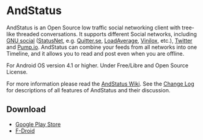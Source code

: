 = AndStatus =

AndStatus is an Open Source low traffic social networking client with tree-like threaded conversations.
It supports different Social networks, including
[http://gnu.io/social GNU social] ([http://status.net/ StatusNet], e.g. [https://quitter.se/ Quitter.se],
[https://loadaverage.org/ LoadAverage], [https://status.vinilox.eu/ Vinilox], etc.),
[https://twitter.com Twitter] and [http://pump.io Pump.io].
AndStatus can combine your feeds from all networks into one Timeline,
and it allows you to read and post even when you are offline.

For Android OS version 4.1 or higher.
Under Free/Libre and Open Source License.

For more information please read the [https://github.com/andstatus/andstatus/wiki AndStatus Wiki].
See the [http://andstatus.org/changelog.html Change Log] for descriptions of all features of AndStatus and their discussion.

== Download ==

* [https://play.google.com/store/apps/details?id=org.andstatus.app Google Play Store]
* [https://f-droid.org/repository/browse/?fdid=org.andstatus.app F-Droid]
